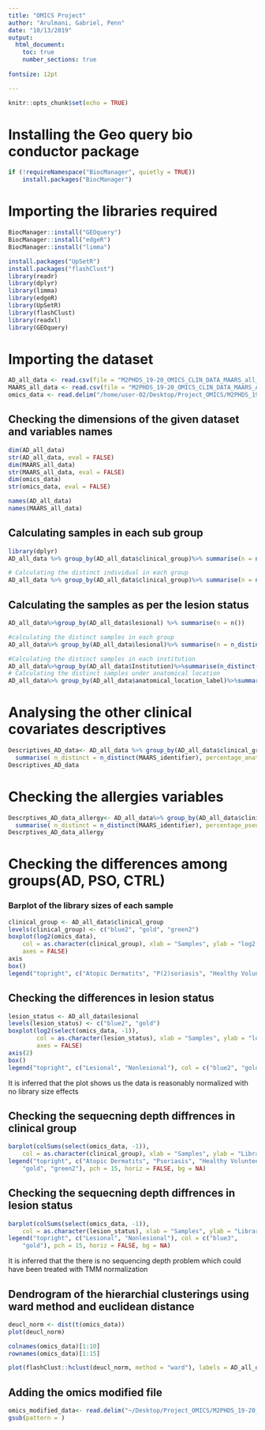 ```yaml
---
title: "OMICS Project"
author: "Arulmani, Gabriel, Penn"
date: "10/13/2019"
output: 
  html_document:
    toc: true
    number_sections: true  
    
fontsize: 12pt 

---
```


```r
knitr::opts_chunk$set(echo = TRUE)
```

# Installing the Geo query bio conductor package
```r
if (!requireNamespace("BiocManager", quietly = TRUE))
    install.packages("BiocManager")

```


# Importing the libraries required
```r
BiocManager::install("GEOquery")
BiocManager::install("edgeR")
BiocManager::install("limma")

install.packages("UpSetR")
install.packages("flashClust")
library(readr)
library(dplyr)
library(limma)
library(edgeR)
library(UpSetR)
library(flashClust)
library(readxl)
library(GEOquery)
```



# Importing the dataset

```r

AD_all_data <- read.csv(file = "M2PHDS_19-20_OMICS_CLIN_DATA_MAARS_all_Fri_Apr_04_14h_CEST_2014.csv", header = TRUE, sep = "\t")
MAARS_all_data <- read.csv(file = "M2PHDS_19-20_OMICS_CLIN_DATA_MAARS_AD_full_20190131_12-34-49.csv", header = TRUE, sep = "\t")
omics_data <- read.delim("/home/user-02/Desktop/Project_OMICS/M2PHDS_19-20_OMICS_TRANSC_MAARS_normTranscriptome_618samples_16042014.txt")

```


## Checking the dimensions of the given dataset and variables names
```r
dim(AD_all_data)
str(AD_all_data, eval = FALSE)
dim(MAARS_all_data)
str(MAARS_all_data, eval = FALSE)
dim(omics_data)
str(omics_data, eval = FALSE)
```

```r
names(AD_all_data)
names(MAARS_all_data)
```

## Calculating samples in each sub group
```r
library(dplyr)
AD_all_data %>% group_by(AD_all_data$clinical_group)%>% summarise(n = n())

# Calculating the distinct individual in each group
AD_all_data %>% group_by(AD_all_data$clinical_group)%>% summarise(n = n_distinct(MAARS_identifier))

```

## Calculating the samples as per the lesion status

```r
AD_all_data%>%group_by(AD_all_data$lesional) %>% summarise(n = n())

#calculating the distinct samples in each group
AD_all_data%>% group_by(AD_all_data$lesional)%>% summarise(n = n_distinct(MAARS_identifier))

#Calculating the distinct samples in each institution
AD_all_data%>%group_by(AD_all_data$Institution)%>%summarise(n_distinct(MAARS_identifier))
# Calculating the distinct samples under anatomical location
AD_all_data%>% group_by(AD_all_data$anatomical_location_label)%>%summarise(n_distinct = n_distinct(MAARS_identifier))
```

# Analysing the other clinical covariates descriptives
```r

Descriptives_AD_data<- AD_all_data %>% group_by(AD_all_data$clinical_group)%>% 
  summarise( n_distinct = n_distinct(MAARS_identifier), percentage_anatomical_loc_PT = sum(anatomical_location_label == "PT")/n()*100, percentage_anatomical_loc_UB = sum(anatomical_location_label == "UB")/n()*100, percentage_anatomical_loc_B = sum(anatomical_location_label == "B")/n()*100, percentage_anatomical_loc_LB = sum(anatomical_location_label == "LB")/n()*100, percentage_anatomical_loc_T = sum(anatomical_location_label == "T")/n()*100, percentage_HHU = sum(Institution == "HHU")/n()*100, percentage_KINGS = sum(Institution == "KINGS")/n()*100, percentage_UH = sum(Institution == "UH")/n()*100, mean_age = mean(CUSTOM_Age), sd_age = sd(CUSTOM_Age), percentage_male  = sum(Gender == "Male")/n()*100)
Descriptives_AD_data

```

# Checking the allergies variables
```r


Descrptives_AD_data_allergy<- AD_all_data%>% group_by(AD_all_data$clinical_group)%>% 
  summarise( n_distinct = n_distinct(MAARS_identifier), percentage_pseudo_allergy = sum(Known_Allergies_v2..Pseudo_Drug_Allergy == "FALSE")/n()*100, percentage_House_dust_mite = sum(Known_Allergies_v2..House_dust_mite)/n()*100,  percentage_Food = sum(Known_Allergies_v2..Food)/n()*100,  percentage_Pollen = sum(Known_Allergies_v2..Pollen)/n()*100,  percentage_contact_allergy = sum(Known_Allergies_v2..Contact_Allergy)/n()*100,  percentage_drug_allergy = sum(Known_Allergies_v2..Drug_Allergy)/n()*100,  percentage_allergy_animal = sum(Known_Allergies_v2..Animal)/n()*100)
Descrptives_AD_data_allergy
```


# Checking the differences among groups(AD, PSO, CTRL)
### Barplot of the library sizes of each sample
```r
clinical_group <- AD_all_data$clinical_group
levels(clinical_group) <- c("blue2", "gold", "green2")
boxplot(log2(omics_data),
    col = as.character(clinical_group), xlab = "Samples", ylab = "log2(raw counts)", 
    axes = FALSE)
axis
box()
legend("topright", c("Atopic Dermatits", "P(2)soriasis", "Healthy Volunteers"), col = c("blue2", "gold", "green2"), pch = 15, horiz = TRUE, bg= NA)

```


## Checking the differences in lesion status
```r
lesion_status <- AD_all_data$lesional
levels(lesion_status) <- c("blue2", "gold")
boxplot(log2(select(omics_data, -1)),
        col = as.character(lesion_status), xlab = "Samples", ylab = "log2(raw counts)",
        axes = FALSE)
axis(2)
box()
legend("topright", c("Lesional", "Nonlesional"), col = c("blue2", "gold"), pch = 15, horiz = TRUE, bg = NA)
```

It is inferred that the plot shows us the data is reasonably normalized with no library size effects


## Checking the sequecning depth diffrences in clinical group
```r
barplot(colSums(select(omics_data, -1)), 
    col = as.character(clinical_group), xlab = "Samples", ylab = "Library size", names.arg = "")
legend("topright", c("Atopic Dermatits", "Psoriasis", "Healthy Volunteers"), col = c("blue3", 
    "gold", "green2"), pch = 15, horiz = FALSE, bg = NA)
```

## Checking the sequecning depth diffrences in lesion status

```r
barplot(colSums(select(omics_data, -1)), 
    col = as.character(lesion_status), xlab = "Samples", ylab = "Library size", names.arg = "")
legend("topright", c("Lesional", "Nonlesional"), col = c("blue3", 
    "gold"), pch = 15, horiz = FALSE, bg = NA)
```
It is inferred that the there is no sequencing depth problem which could have been treated with TMM normalization

## Dendrogram of the hierarchial clusterings using ward method and euclidean distance

```r
deucl_norm <- dist(t(omics_data))
plot(deucl_norm)

colnames(omics_data)[1:10]
rownames(omics_data)[1:15]

plot(flashClust::hclust(deucl_norm, method = "ward"), labels = AD_all_data$clinical_group)

```

## Adding the omics modified file 
```r

omics_modified_data<- read.delim("~/Desktop/Project_OMICS/M2PHDS_19-20_OMICS_TRANSC_MAARS_normTranscriptome_618samples_16042014.csv")
gsub(pattern = )
```


